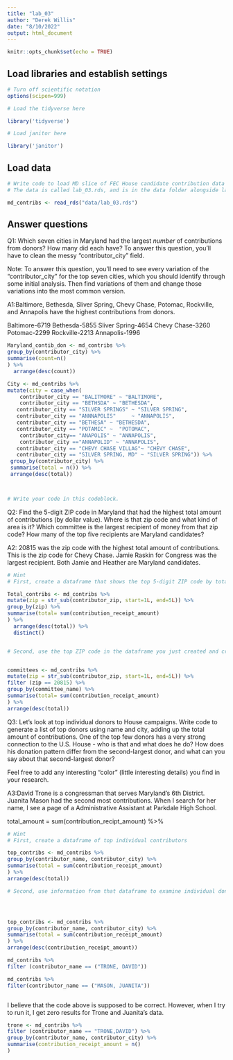 ```yaml
---
title: "lab_03"
author: "Derek Willis"
date: "8/10/2022"
output: html_document
---
```


```r
knitr::opts_chunk$set(echo = TRUE)
```

## Load libraries and establish settings
```r
# Turn off scientific notation
options(scipen=999)

# Load the tidyverse here

library('tidyverse')

# Load janitor here

library('janitor')

```

## Load data
```r
# Write code to load MD slice of FEC House candidate contribution data and call it md_contribs.
# The data is called lab_03.rds, and is in the data folder alongside lab_03.Rmd (this data notebook)

md_contribs <- read_rds("data/lab_03.rds")

```

## Answer questions

Q1: Which seven cities in Maryland had the largest _number_ of contributions from donors? How many did each have? To answer this question, you'll have to clean the messy "contributor_city" field.

Note: To answer this question, you'll need to see every variation of the "contributor_city" for the top seven cities, which you should identify through some initial analysis. Then find variations of them and change those variations into the most common version.

A1:Baltimore, Bethesda, Sliver Spring, Chevy Chase, Potomac, Rockville, and Annapolis have the highest contributions from donors.

Baltimore-6719
Bethesda-5855
Sliver Spring-4654
Chevy Chase-3260
Potomac-2299
Rockville-2213
Annapolis-1996

```r
Maryland_contib_don <- md_contribs %>% 
group_by(contributor_city) %>% 
summarise(count=n()
) %>%
  arrange(desc(count))

City <- md_contribs %>% 
mutate(city = case_when(
    contributor_city == "BALITMORE" ~ "BALTIMORE",
    contributor_city == "BETHSDA" ~ "BETHESDA",
   contributor_city == "SILVER SPRINGS" ~ "SILVER SPRING",
   contributor_city == "ANNNAPOLIS"     ~ "ANNAPOLIS",
   contributor_city == "BETHESA" ~ "BETHESDA",
   contributor_city == "POTAMIC" ~  "POTOMAC",
    contributor_city== "ANAPOLIS" ~ "ANNAPOLIS",
    contributor_city =="ANNAPOLID" ~ "ANNAPOLIS",
   contributor_city == "CHEVY CHASE VILLAG"~ "CHEVY CHASE",
   contributor_city == "SILVER SPRING, MD" ~ "SILVER SPRING")) %>% 
 group_by(contributor_city) %>% 
 summarise(total = n()) %>% 
 arrange(desc(total))



# Write your code in this codeblock.

```

Q2: Find the 5-digit ZIP code in Maryland that had the highest total amount of contributions (by dollar value). Where is that zip code and what kind of area is it? Which committee is the largest recipient of money from that zip code? How many of the top five recipients are Maryland candidates?

A2: 20815 was the zip code with the highest total amount of contributions. This is the zip code for Chevy Chase. Jamie Raskin for Congress was the largest recipient. Both Jamie and Heather are Maryland candidates. 

```r
# Hint
# First, create a dataframe that shows the top 5-digit ZIP code by total dollar amount

Total_contribs <- md_contribs %>% 
mutate(zip = str_sub(contributor_zip, start=1L, end=5L)) %>% 
group_by(zip) %>% 
summarise(total= sum(contribution_receipt_amount)
) %>%
  arrange(desc(total)) %>% 
  distinct()


# Second, use the top ZIP code in the dataframe you just created and create a new dataframe that shows the committee that got the most money from that ZIP code.



```

```r
committees <- md_contribs %>% 
mutate(zip = str_sub(contributor_zip, start=1L, end=5L)) %>% 
filter (zip == 20815) %>% 
group_by(committee_name) %>% 
summarise(total= sum(contribution_receipt_amount)
) %>% 
arrange(desc(total))
```

Q3: Let's look at top individual donors to House campaigns. Write code to generate a list of top donors using name and city, adding up the total amount of contributions. One of the top few donors has a very strong connection to the U.S. House - who is that and what does he do? How does his donation pattern differ from the second-largest donor, and what can you say about that second-largest donor?

Feel free to add any interesting "color" (little interesting details) you find in your research.  

A3:David Trone is a congressman that serves Maryland's 6th District. Juanita Mason had the second most contributions. When I search for her name, I see a page of a Administrative Assistant at Parkdale High School.   

total_amount = sum(contribution_recipt_amount) %>% 

```r

# Hint
# First, create a dataframe of top individual contributors

top_contribs <- md_contribs %>% 
group_by(contributor_name, contributor_city) %>% 
summarise(total = sum(contribution_receipt_amount)
) %>% 
arrange(desc(total))

# Second, use information from that dataframe to examine individual donations from the original md_contribs dataframe.





```

```r
top_contribs <- md_contribs %>% 
group_by(contributor_name, contributor_city) %>% 
summarise(total = sum(contribution_receipt_amount)
) %>% 
arrange(desc(contribution_receipt_amount))
`````

```r
md_contribs %>% 
filter (contributor_name == ("TRONE, DAVID"))
```

```r
md_contribs %>% 
filter(contributor_name == ("MASON, JUANITA"))
```

```r

```





I believe that the code above is supposed to be correct. However, when I try to run it, I get zero results for Trone and Juanita's data.

```r
trone <- md_contribs %>%
filter (contributor_name == "TRONE,DAVID") %>%
group_by(contributor_name, contributor_city) %>%
summarise(contribution_receipt_amount = n()
)
```

